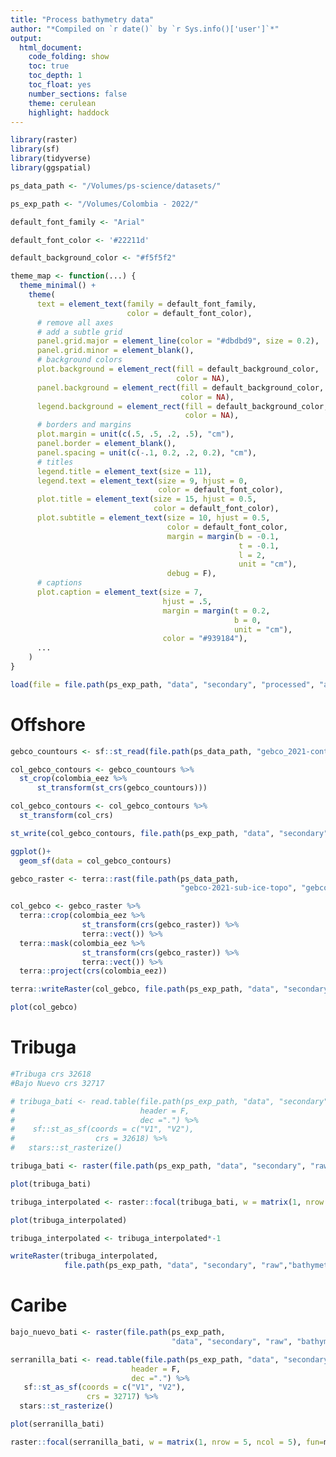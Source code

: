 ```yaml
---
title: "Process bathymetry data"
author: "*Compiled on `r date()` by `r Sys.info()['user']`*"
output: 
  html_document:
    code_folding: show
    toc: true
    toc_depth: 1
    toc_float: yes
    number_sections: false
    theme: cerulean
    highlight: haddock
---
```


```r
library(raster)
library(sf)
library(tidyverse)
library(ggspatial)

ps_data_path <- "/Volumes/ps-science/datasets/"

ps_exp_path <- "/Volumes/Colombia - 2022/"

default_font_family <- "Arial"

default_font_color <- '#22211d'

default_background_color <- "#f5f5f2"

theme_map <- function(...) {
  theme_minimal() +
    theme(
      text = element_text(family = default_font_family,
                          color = default_font_color),
      # remove all axes
      # add a subtle grid
      panel.grid.major = element_line(color = "#dbdbd9", size = 0.2),
      panel.grid.minor = element_blank(),
      # background colors
      plot.background = element_rect(fill = default_background_color,
                                     color = NA),
      panel.background = element_rect(fill = default_background_color,
                                      color = NA),
      legend.background = element_rect(fill = default_background_color,
                                       color = NA),
      # borders and margins
      plot.margin = unit(c(.5, .5, .2, .5), "cm"),
      panel.border = element_blank(),
      panel.spacing = unit(c(-.1, 0.2, .2, 0.2), "cm"),
      # titles
      legend.title = element_text(size = 11),
      legend.text = element_text(size = 9, hjust = 0,
                                 color = default_font_color),
      plot.title = element_text(size = 15, hjust = 0.5,
                                color = default_font_color),
      plot.subtitle = element_text(size = 10, hjust = 0.5,
                                   color = default_font_color,
                                   margin = margin(b = -0.1,
                                                   t = -0.1,
                                                   l = 2,
                                                   unit = "cm"),
                                   debug = F),
      # captions
      plot.caption = element_text(size = 7,
                                  hjust = .5,
                                  margin = margin(t = 0.2,
                                                  b = 0,
                                                  unit = "cm"),
                                  color = "#939184"),
      ...
    )
}
```

```r
load(file = file.path(ps_exp_path, "data", "secondary", "processed", "admin_spatial_layers.RData"))
```

# Offshore

```r
gebco_countours <- sf::st_read(file.path(ps_data_path, "gebco_2021-contours/gebco_2021_contours.shp"))

col_gebco_contours <- gebco_countours %>% 
  st_crop(colombia_eez %>% 
      st_transform(st_crs(gebco_countours))) 

col_gebco_contours <- col_gebco_contours %>% 
  st_transform(col_crs)

st_write(col_gebco_contours, file.path(ps_exp_path, "data", "secondary", "processed", "col_gebco_contours.gpkg"))

ggplot()+
  geom_sf(data = col_gebco_contours)
```

```r
gebco_raster <- terra::rast(file.path(ps_data_path, 
                                      "gebco-2021-sub-ice-topo", "gebco_2021_sub_ice_topo_n90.0_s0.0_w-90.0_e0.0.tif"))

col_gebco <- gebco_raster %>% 
  terra::crop(colombia_eez %>% 
                st_transform(crs(gebco_raster)) %>% 
                terra::vect()) %>% 
  terra::mask(colombia_eez %>% 
                st_transform(crs(gebco_raster)) %>% 
                terra::vect()) %>% 
  terra::project(crs(colombia_eez))

terra::writeRaster(col_gebco, file.path(ps_exp_path, "data", "secondary", "processed", "col_gebco.tif"))

plot(col_gebco)
```

# Tribuga

```r
#Tribuga crs 32618
#Bajo Nuevo crs 32717

# tribuga_bati <- read.table(file.path(ps_exp_path, "data", "secondary", "bathymetry", "tribuga.xyz"),
#                            header = F, 
#                            dec =".") %>% 
#    sf::st_as_sf(coords = c("V1", "V2"), 
#                  crs = 32618) %>% 
#   stars::st_rasterize() 
```

```r
tribuga_bati <- raster(file.path(ps_exp_path, "data", "secondary", "raw","bathymetry","Tribuga","tribuga_bathy_100m.tif"))

plot(tribuga_bati)

tribuga_interpolated <- raster::focal(tribuga_bati, w = matrix(1, nrow = 5, ncol = 5), fun=mean, NAonly = T, na.rm = T)

plot(tribuga_interpolated)

tribuga_interpolated <- tribuga_interpolated*-1

writeRaster(tribuga_interpolated, 
            file.path(ps_exp_path, "data", "secondary", "raw","bathymetry", "tribuga_bathy_high_res_int.tif"))
```

# Caribe

```r
bajo_nuevo_bati <- raster(file.path(ps_exp_path, 
                                    "data", "secondary", "raw", "bathymetry", "Bajo Nuevo", "BajoNuevo.tif"))
```

```r
serranilla_bati <- read.table(file.path(ps_exp_path, "data", "secondary", "raw","bathymetry", "Serranilla","IslaCayo_Serranilla.xyz"),
                           header = F, 
                           dec =".") %>% 
   sf::st_as_sf(coords = c("V1", "V2"), 
                 crs = 32717) %>% 
  stars::st_rasterize() 

plot(serranilla_bati)

raster::focal(serranilla_bati, w = matrix(1, nrow = 5, ncol = 5), fun=mean, NAonly = T, na.rm = T)
```


